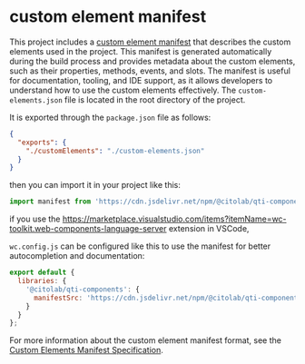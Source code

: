 # custom element manifest

This project includes a [custom element manifest](./custom-elements.json) that describes the custom elements used in the project.
This manifest is generated automatically during the build process and provides metadata about the custom elements, such as their properties, methods, events, and slots.
The manifest is useful for documentation, tooling, and IDE support, as it allows developers to understand how to use the custom elements effectively.
The `custom-elements.json` file is located in the root directory of the project.

It is exported through the `package.json` file as follows:

```json
{
  "exports": {
    "./customElements": "./custom-elements.json"
  }
}
```

then you can import it in your project like this:

```js
import manifest from 'https://cdn.jsdelivr.net/npm/@citolab/qti-components@latest/custom-elements.json' assert { type: 'json' };
```

if you use the https://marketplace.visualstudio.com/items?itemName=wc-toolkit.web-components-language-server extension in VSCode,

`wc.config.js` can be configured like this to use the manifest for better autocompletion and documentation:

```javascript
export default {
  libraries: {
    '@citolab/qti-components': {
      manifestSrc: 'https://cdn.jsdelivr.net/npm/@citolab/qti-components@latest/custom-elements.json'
    }
  }
};
```

For more information about the custom element manifest format, see the [Custom Elements Manifest Specification](https://github.com/webcomponents/custom-elements-manifest).
